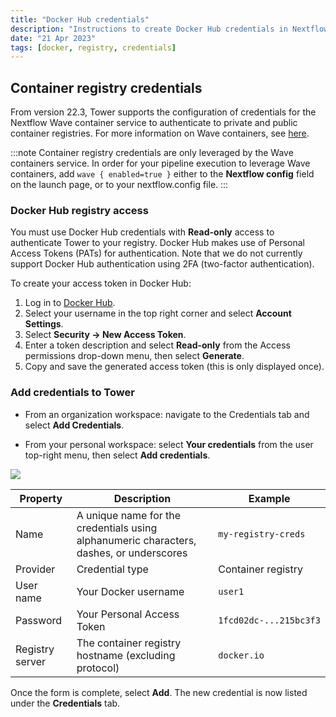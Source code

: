 ```yaml
---
title: "Docker Hub credentials"
description: "Instructions to create Docker Hub credentials in Nextflow Tower."
date: "21 Apr 2023"
tags: [docker, registry, credentials]
---
```


## Container registry credentials

From version 22.3, Tower supports the configuration of credentials for the Nextflow Wave container service to authenticate to private and public container registries. For more information on Wave containers, see [here](https://www.nextflow.io/docs/latest/wave.html).

:::note
Container registry credentials are only leveraged by the Wave containers service. In order for your pipeline execution to leverage Wave containers, add `wave { enabled=true }` either to the **Nextflow config** field on the launch page, or to your nextflow.config file.
:::

### Docker Hub registry access

You must use Docker Hub credentials with **Read-only** access to authenticate Tower to your registry. Docker Hub makes use of Personal Access Tokens (PATs) for authentication. Note that we do not currently support Docker Hub authentication using 2FA (two-factor authentication).

To create your access token in Docker Hub:

1.  Log in to [Docker Hub](https://hub.docker.com/).
1.  Select your username in the top right corner and select **Account Settings**.
1.  Select **Security -> New Access Token**.
1.  Enter a token description and select **Read-only** from the Access permissions drop-down menu, then select **Generate**.
1.  Copy and save the generated access token (this is only displayed once).

### Add credentials to Tower

- From an organization workspace: navigate to the Credentials tab and select **Add Credentials**.

- From your personal workspace: select **Your credentials** from the user top-right menu, then select **Add credentials**.

![](./_images/container_registry_credentials_blank.png)

| Property        | Description                                                                             | Example                |
| --------------- | --------------------------------------------------------------------------------------- | ---------------------- |
| Name            | A unique name for the credentials using alphanumeric characters, dashes, or underscores | `my-registry-creds`    |
| Provider        | Credential type                                                                         | Container registry     |
| User name       | Your Docker username                                                                    | `user1`                |
| Password        | Your Personal Access Token                                                              | `1fcd02dc-...215bc3f3` |
| Registry server | The container registry hostname (excluding protocol)                                    | `docker.io`            |

Once the form is complete, select **Add**. The new credential is now listed under the **Credentials** tab.
